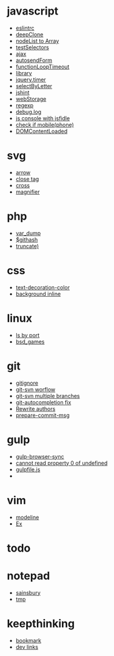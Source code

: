 = javascript =
* [[eslintrc]]
* [[deepClone]]
* [[nodeList to Array]]
* [[testSelectors]]
* [[ajax]]
* [[autosendForm]]
* [[functionLoopTimeout]]
* [[library]]
* [[jquery.timer]]
* [[selectByLetter]]
* [[jshint]]
* [[webStorage]]
* [[regexp]]
* [[debug.log]]
* [[js console with jsfidle]]
* [[check if mobile(phone)]]
* [[DOMContentLoaded]]

= svg =
* [[arrow]]
* [[close tag]]
* [[cross]]
* [[magnifier]]

= php =
* [[var_dump]]
* [[$githash]]
* [[truncate)]]

= css =
* [[text-decoration-color]]
* [[background inline]]

= linux =
* [[ls by port]]
* [[bsd_games]]
 
= git =
* [[gitignore]]
* [[git-svn worflow]]
* [[git-svn multiple branches]]
* [[git-autocompletion fix]]
* [[Rewrite authors]]
* [[prepare-commit-msg]]

= gulp =
* [[gulp-browser-sync]]
* [[cannot read property 0 of undefined]]
* [[gulpfile.js]]
* 

= vim =
* [[modeline]]
* [[Ex]]

= todo =

= notepad =
* [[sainsbury]]
* [[tmp]]

= keepthinking =
* [[bookmark]]
* [[dev links]]
